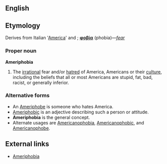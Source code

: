 ==English==

==Etymology==
Derives from Italian '[[America]]' and {{Gr.}}; '''[[φοβία]]''' (phobia)&mdash;''[[fear]]''

===Proper noun===
'''Ameriphobia'''
#The [[irrational]] fear and/or [[hatred]] of America, Americans or their [[culture]], including the beliefs that all or most Americans are stupid, fat, bad, racist, or generally inferior. 

===Alternative forms===
*An [[Ameriphobe]] is someone who hates America. 
*[[Ameriphobic]] is an adjective describing such a person or attitude. 
*'''Ameriphobia''' is the general concept.
*Alternate usages are [[Americanophobia]], [[Americanophobic]], and [[Americanophobe]].

==External links==
*[http://www.enterstageright.com/archive/articles/0403/0403ameriphobia.htm Ameriphobia]